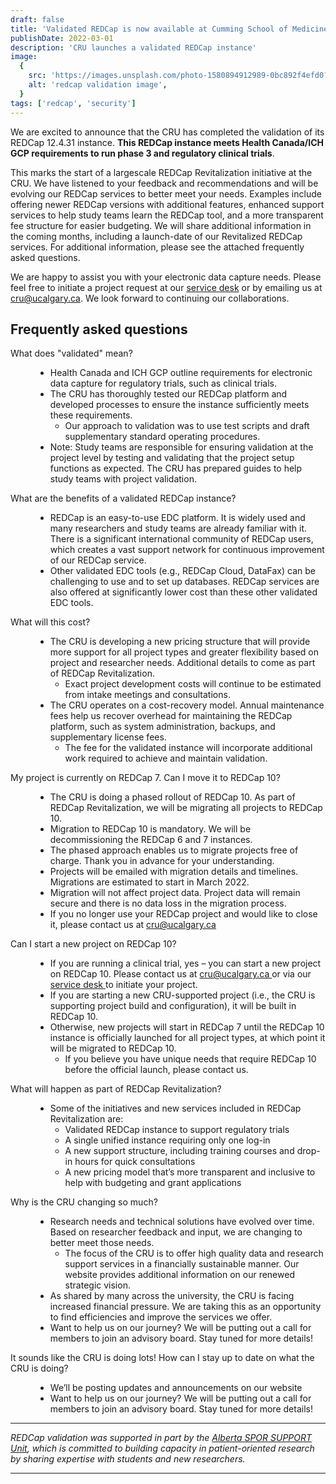 ```yaml
---
draft: false
title: 'Validated REDCap is now available at Cumming School of Medicine!'
publishDate: 2022-03-01
description: 'CRU launches a validated REDCap instance'
image:
  {
    src: 'https://images.unsplash.com/photo-1580894912989-0bc892f4efd0?q=80&w=1000&auto=format&fit=crop&ixlib=rb-4.0.3&ixid=M3wxMjA3fDB8MHxwaG90by1wYWdlfHx8fGVufDB8fHx8fA==',
    alt: 'redcap validation image',
  }
tags: ['redcap', 'security']
---
```


We are excited to announce that the CRU has completed the validation of its REDCap 12.4.31 instance. **This REDCap instance meets Health Canada/ICH GCP requirements to run phase 3 and regulatory clinical trials**.

This marks the start of a largescale REDCap Revitalization initiative at the CRU. We have listened to your feedback and recommendations and will be evolving our REDCap services to better meet your needs. Examples include offering newer REDCap versions with additional features, enhanced support services to help study teams learn the REDCap tool, and a more transparent fee structure for easier budgeting. We will share additional information in the coming months, including a launch-date of our Revitalized REDCap services. For additional information, please see the attached frequently asked questions.

We are happy to assist you with your electronic data capture needs. Please feel free to initiate a project request at our [service desk](https://researchcalgary.atlassian.net/servicedesk/customer/portal/7) or by emailing us at cru@ucalgary.ca. We look forward to continuing our collaborations.

<div class="pt-12 divide-y divide-gray-900/10">
  <h2>Frequently asked questions</h2>
  <dl class="mt-10 space-y-8 divide-y divide-gray-900/10">
    <div class="pt-8 lg:grid lg:grid-cols-12 lg:gap-8">
      <dt class="font-semibold leading-7 lg:col-span-5">What does "validated" mean?</dt>
      <dd class="mt-4 lg:col-span-7 lg:mt-0">
        <ul>
          <li>
            Health Canada and ICH GCP outline requirements for electronic data capture for
            regulatory trials, such as clinical trials.
          </li>
          <li>
            The CRU has thoroughly tested our REDCap platform and developed processes to
            ensure the instance sufficiently meets these requirements.
            <ul>
              <li>
                Our approach to validation was to use test scripts and draft supplementary
                standard operating procedures.
              </li>
            </ul>
          </li>
          <li>
            Note: Study teams are responsible for ensuring validation at the project level
            by testing and validating that the project setup functions as expected. The
            CRU has prepared guides to help study teams with project validation.
          </li>
        </ul>
      </dd>
    </div>
    <div class="pt-8 lg:grid lg:grid-cols-12 lg:gap-8">
      <dt class="font-semibold leading-7 lg:col-span-5">
        What are the benefits of a validated REDCap instance?
      </dt>
      <dd class="mt-4 lg:col-span-7 lg:mt-0">
        <ul>
          <li>
            REDCap is an easy-to-use EDC platform. It is widely used and many researchers
            and study teams are already familiar with it. There is a significant
            international community of REDCap users, which creates a vast support network
            for continuous improvement of our REDCap service.
          </li>
          <li>
            Other validated EDC tools (e.g., REDCap Cloud, DataFax) can be challenging to
            use and to set up databases. REDCap services are also offered at significantly
            lower cost than these other validated EDC tools.
          </li>
        </ul>
      </dd>
    </div>
    <div class="pt-8 lg:grid lg:grid-cols-12 lg:gap-8">
      <dt class="font-semibold leading-7 lg:col-span-5">What will this cost?</dt>
      <dd class="mt-4 lg:col-span-7 lg:mt-0">
        <ul>
          <li>
            The CRU is developing a new pricing structure that will provide more support
            for all project types and greater flexibility based on project and researcher
            needs. Additional details to come as part of REDCap Revitalization.
            <ul>
              <li>
                Exact project development costs will continue to be estimated from intake
                meetings and consultations.
              </li>
            </ul>
          </li>
          <li>
            The CRU operates on a cost-recovery model. Annual maintenance fees help us
            recover overhead for maintaining the REDCap platform, such as system
            administration, backups, and supplementary license fees.
            <ul>
              <li>
                The fee for the validated instance will incorporate additional work
                required to achieve and maintain validation.
              </li>
            </ul>
          </li>
        </ul>
      </dd>
    </div>
    <div class="pt-8 lg:grid lg:grid-cols-12 lg:gap-8">
      <dt class="font-semibold leading-7 lg:col-span-5">
        My project is currently on REDCap 7. Can I move it to REDCap 10?
      </dt>
      <dd class="mt-4 lg:col-span-7 lg:mt-0">
        <ul>
          <li>
            The CRU is doing a phased rollout of REDCap 10. As part of REDCap
            Revitalization, we will be migrating all projects to REDCap 10.
          </li>
          <li>
            Migration to REDCap 10 is mandatory. We will be decommissioning the REDCap 6
            and 7 instances.
          </li>
          <li>
            The phased approach enables us to migrate projects free of charge. Thank you
            in advance for your understanding.
          </li>
          <li>
            Projects will be emailed with migration details and timelines. Migrations are
            estimated to start in March 2022.
          </li>
          <li>
            Migration will not affect project data. Project data will remain secure and
            there is no data loss in the migration process.
          </li>
          <li>
            If you no longer use your REDCap project and would like to close it, please
            contact us at
            <a href="mailto:cru@ucalgary.ca" className="external-a">
              cru@ucalgary.ca
            </a>
          </li>
        </ul>
      </dd>
    </div>
    <div class="pt-8 lg:grid lg:grid-cols-12 lg:gap-8">
      <dt class="font-semibold leading-7 lg:col-span-5">
        Can I start a new project on REDCap 10?
      </dt>
      <dd class="mt-4 lg:col-span-7 lg:mt-0">
        <ul>
          <li>
            If you are running a clinical trial, yes – you can start a new project on
            REDCap 10. Please contact us at
            <a href="mailto:cru@ucalgary.ca" className="external-a">
              cru@ucalgary.ca
            </a>
            or via our
            <a
              href="https://researchcalgary.atlassian.net/servicedesk/customer/portal/7"
              target="_blank"
              rel="noopener noreferrer"
              className="external-a"
            >
              service desk
            </a>
            to initiate your project.
          </li>
          <li>
            If you are starting a new CRU-supported project (i.e., the CRU is supporting
            project build and configuration), it will be built in REDCap 10.
          </li>
          <li>
            Otherwise, new projects will start in REDCap 7 until the REDCap 10 instance is
            officially launched for all project types, at which point it will be migrated
            to REDCap 10.
            <ul>
              <li>
                If you believe you have unique needs that require REDCap 10 before the
                official launch, please contact us.
              </li>
            </ul>
          </li>
        </ul>
      </dd>
    </div>
    <div class="pt-8 lg:grid lg:grid-cols-12 lg:gap-8">
      <dt class="font-semibold leading-7 lg:col-span-5">
        What will happen as part of REDCap Revitalization?
      </dt>
      <dd class="mt-4 lg:col-span-7 lg:mt-0">
        <ul>
          <li>
            Some of the initiatives and new services included in REDCap Revitalization
            are:
            <ul>
              <li>Validated REDCap instance to support regulatory trials</li>
              <li>A single unified instance requiring only one log-in</li>
              <li>
                A new support structure, including training courses and drop-in hours for
                quick consultations
              </li>
              <li>
                A new pricing model that’s more transparent and inclusive to help with
                budgeting and grant applications
              </li>
            </ul>
          </li>
        </ul>
      </dd>
    </div>
    <div class="pt-8 lg:grid lg:grid-cols-12 lg:gap-8">
      <dt class="font-semibold leading-7 lg:col-span-5">
        Why is the CRU changing so much?
      </dt>
      <dd class="mt-4 lg:col-span-7 lg:mt-0">
        <ul>
          <li>
            Research needs and technical solutions have evolved over time. Based on
            researcher feedback and input, we are changing to better meet those needs.
            <ul>
              <li>
                The focus of the CRU is to offer high quality data and research support
                services in a financially sustainable manner. Our
                <a to="/about-us">website</a> provides additional information on our
                renewed strategic vision.
              </li>
            </ul>
          </li>
          <li>
            As shared by many across the university, the CRU is facing increased financial
            pressure. We are taking this as an opportunity to find efficiencies and
            improve the services we offer.
          </li>
          <li>
            Want to help us on our journey? We will be putting out a call for members to
            join an advisory board. Stay tuned for more details!
          </li>
        </ul>
      </dd>
    </div>
    <div class="pt-8 lg:grid lg:grid-cols-12 lg:gap-8">
      <dt class="font-semibold leading-7 lg:col-span-5">
        It sounds like the CRU is doing lots! How can I stay up to date on what the CRU is
        doing?
      </dt>
      <dd class="mt-4 lg:col-span-7 lg:mt-0">
        <ul>
          <li>
            We’ll be posting updates and announcements on our
            <a to="newsroom/announcements">website</a>
          </li>
          <li>
            Want to help us on our journey? We will be putting out a call for members to
            join an advisory board. Stay tuned for more details!
          </li>
        </ul>
      </dd>
    </div>
  </dl>
</div>

<div class="pt-16"></div>
<hr />

_REDCap validation was supported in part by the [Alberta SPOR SUPPORT Unit](https://absporu.ca), which is committed to building capacity in patient-oriented research by sharing expertise with students and new researchers._

<hr />
